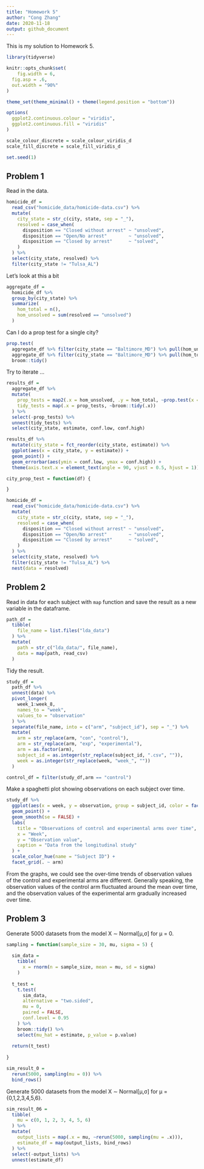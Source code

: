 ```yaml
---
title: "Homework 5"
author: "Cong Zhang"
date: 2020-11-18
output: github_document
---
```


This is my solution to Homework 5.

```r
library(tidyverse)

knitr::opts_chunk$set(
	fig.width = 6, 
  fig.asp = .6,
  out.width = "90%"
)

theme_set(theme_minimal() + theme(legend.position = "bottom"))

options(
  ggplot2.continuous.colour = "viridis",
  ggplot2.continuous.fill = "viridis"
)

scale_colour_discrete = scale_colour_viridis_d
scale_fill_discrete = scale_fill_viridis_d

set.seed(1)
```


## Problem 1

Read in the data.

```r
homicide_df = 
  read_csv("homicide_data/homicide-data.csv") %>% 
  mutate(
    city_state = str_c(city, state, sep = "_"),
    resolved = case_when(
      disposition == "Closed without arrest" ~ "unsolved",
      disposition == "Open/No arrest"        ~ "unsolved",
      disposition == "Closed by arrest"      ~ "solved",
    )
  ) %>% 
  select(city_state, resolved) %>% 
  filter(city_state != "Tulsa_AL")
```


Let's look at this a bit

```r
aggregate_df = 
  homicide_df %>% 
  group_by(city_state) %>% 
  summarize(
    hom_total = n(),
    hom_unsolved = sum(resolved == "unsolved")
  )
```

Can I do a prop test for a single city?

```r
prop.test(
  aggregate_df %>% filter(city_state == "Baltimore_MD") %>% pull(hom_unsolved), 
  aggregate_df %>% filter(city_state == "Baltimore_MD") %>% pull(hom_total)) %>% 
  broom::tidy()
```

Try to iterate ...

```r
results_df = 
  aggregate_df %>% 
  mutate(
    prop_tests = map2(.x = hom_unsolved, .y = hom_total, ~prop.test(x = .x, n = .y)),
    tidy_tests = map(.x = prop_tests, ~broom::tidy(.x))
  ) %>% 
  select(-prop_tests) %>% 
  unnest(tidy_tests) %>% 
  select(city_state, estimate, conf.low, conf.high)
```


```r
results_df %>% 
  mutate(city_state = fct_reorder(city_state, estimate)) %>% 
  ggplot(aes(x = city_state, y = estimate)) +
  geom_point() + 
  geom_errorbar(aes(ymin = conf.low, ymax = conf.high)) + 
  theme(axis.text.x = element_text(angle = 90, vjust = 0.5, hjust = 1))
```


```r
city_prop_test = function(df) {

}

homicide_df = 
  read_csv("homicide_data/homicide-data.csv") %>% 
  mutate(
    city_state = str_c(city, state, sep = "_"),
    resolved = case_when(
      disposition == "Closed without arrest" ~ "unsolved",
      disposition == "Open/No arrest"        ~ "unsolved",
      disposition == "Closed by arrest"      ~ "solved",
    )
  ) %>% 
  select(city_state, resolved) %>% 
  filter(city_state != "Tulsa_AL") %>% 
  nest(data = resolved)
```


## Problem 2

Read in data for each subject with `map` function and save the result as a new variable in the dataframe.

```r
path_df = 
  tibble(
    file_name = list.files("lda_data")
  ) %>% 
  mutate(
    path = str_c("lda_data/", file_name),
    data = map(path, read_csv)
  )
```

Tidy the result.

```r
study_df = 
  path_df %>% 
  unnest(data) %>% 
  pivot_longer(
    week_1:week_8,
    names_to = "week",
    values_to = "observation"
  ) %>% 
  separate(file_name, into = c("arm", "subject_id"), sep = "_") %>% 
  mutate(
    arm = str_replace(arm, "con", "control"),
    arm = str_replace(arm, "exp", "experimental"),
    arm = as.factor(arm),
    subject_id = as.integer(str_replace(subject_id, ".csv", "")),
    week = as.integer(str_replace(week, "week_", ""))
  )

control_df = filter(study_df,arm == "control")
```

Make a spaghetti plot showing observations on each subject over time.

```r
study_df %>% 
  ggplot(aes(x = week, y = observation, group = subject_id, color = factor(subject_id))) +
  geom_point() +
  geom_smooth(se = FALSE) +
  labs(
    title = "Observations of control and experimental arms over time",
    x = "Week",
    y = "Observation value",
    caption = "Data from the longitudinal study"
  ) +
  scale_color_hue(name = "Subject ID") +
  facet_grid(. ~ arm)
```

From the graphs, we could see the over-time trends of observation values of the control and experimental arms are different. Generally speaking, the observation values of the control arm fluctuated around the mean over time, and the observation values of the experimental arm gradually increased over time.


## Problem 3

Generate 5000 datasets from the model X ∼ Normal[μ,σ] for μ = 0.

```r
sampling = function(sample_size = 30, mu, sigma = 5) {
  
  sim_data =
    tibble(
      x = rnorm(n = sample_size, mean = mu, sd = sigma)
    )
  
  t_test = 
    t.test(
      sim_data,
      alternative = "two.sided",
      mu = 0,
      paired = FALSE,
      conf.level = 0.95
    ) %>% 
    broom::tidy() %>% 
    select(mu_hat = estimate, p_value = p.value)
  
  return(t_test)
  
}

sim_result_0 =
  rerun(5000, sampling(mu = 0)) %>% 
  bind_rows()
```

Generate 5000 datasets from the model X ∼ Normal[μ,σ] for μ = {0,1,2,3,4,5,6}.

```r
sim_result_06 =
  tibble(
    mu = c(0, 1, 2, 3, 4, 5, 6)
  ) %>% 
  mutate(
    output_lists = map(.x = mu, ~rerun(5000, sampling(mu = .x))),
    estimate_df = map(output_lists, bind_rows)
  ) %>% 
  select(-output_lists) %>% 
  unnest(estimate_df) 
```

